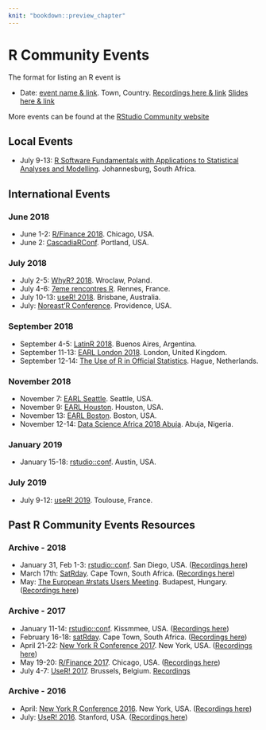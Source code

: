 ```yaml
---
knit: "bookdown::preview_chapter"
---
```


# R Community Events

The format for listing an R event is

  * Date: [event name & link](http://www.example.com). Town, Country. [Recordings here & link](http://www.example.com) [Slides here & link](http://www.example.com)

More events can be found at the [RStudio Community website](https://community.rstudio.com/c/irl)

## Local Events {-}

 * July 9-13: [R Software Fundamentals with Applications to Statistical Analyses and Modelling](https://www.wits.ac.za/stats/data-analysis/). Johannesburg, South Africa.
 

## International Events {-}

### June 2018

 *  June 1-2: [R/Finance 2018](http://www.rinfinance.com). Chicago, USA.
 *  June 2: [CascadiaRConf](https://www.cascadiarconf.com). Portland, USA.

### July 2018

 * July 2-5: [WhyR? 2018](http://whyr2018.pl/). Wroclaw, Poland.
 * July 4-6: [7eme rencontres R](https://r2018-rennes.sciencesconf.org). Rennes, France.
 * July 10-13: [useR! 2018](https://user2018.r-project.org/). Brisbane, Australia.
 * July: [Noreast'R Conference](http://noreastrconf.com/). Providence, USA.

### September 2018

 * September 4-5: [LatinR 2018](http://latin-r.com/). Buenos Aires, Argentina.
 * September 11-13: [EARL London 2018](https://earlconf.com/london/). London, United Kingdom.
 * September 12-14: [The Use of R in Official Statistics](https://www.aanmelder.nl/uros2018). Hague, Netherlands.
 
### November 2018

 * November 7: [EARL Seattle](https://earlconf.com/boston). Seattle, USA.
 * November 9: [EARL Houston](https://earlconf.com/boston). Houston, USA.
 * November 13: [EARL Boston](https://earlconf.com/boston). Boston, USA.
 * November 12-14: [Data Science Africa 2018 Abuja](http://www.datascienceafrica.org/dsa2018abuja/). Abuja, Nigeria.

### January 2019

  * January 15-18: [rstudio::conf](https://www.rstudio.com/conference/). Austin, USA.

### July 2019

  * July 9-12: [useR! 2019](http://www.user2019.fr/). Toulouse, France.

## Past R Community Events Resources

### Archive - 2018 {-}

  * January 31, Feb 1-3: [rstudio::conf](https://www.rstudio.com/conference/). San Diego, USA. ([Recordings here](https://www.rstudio.com/resources/webinars/#cd2efd7cff89930bc))
  * March 17th: [SatRday](http://capetown2018.satrdays.org/). Cape Town, South Africa. ([Recordings here](https://www.youtube.com/watch?v=bVweO74kvtc&list=PLQPtslMzGu4oDr6hjKm1aQ2XN7P35vCbk))
  * May: [The European #rstats Users Meeting](http://2018.erum.io/). Budapest, Hungary.  ([Recordings here](https://www.youtube.com/watch?list=PLUBl0DoLa5SAo_XRnkQA5GtEORg9K7kMh&v=4XxOUPgs9tc))

### Archive - 2017 {-}

 * January 11-14: [rstudio::conf](https://www.rstudio.com/conference/). Kissmmee, USA. ([Recordings here](https://www.rstudio.com/resources/webinars/#ed21d83e49156bae4))
  * February 16-18: [satRday](http://satrdays.org/capetown2017/). Cape Town, South Africa. ([Recordings here]())
  * April 21-22: [New York R Conference 2017](http://www.rstats.nyc). New York, USA. ([Recordings here](https://www.rstats.nyc/2017/))
  * May 19-20: [R/Finance 2017](http://www.rinfinance.com). Chicago, USA. ([Recordings here](https://channel9.msdn.com/Events/RFinance/RFinance-2017))
  * July 4-7: [UseR! 2017](http://www.user2017.brussels/). Brussels, Belgium. [Recordings](https://channel9.msdn.com/events/useR-international-R-User-conferences/)

### Archive - 2016 {-}

  * April: [New York R Conference 2016](http://www.rstats.nyc). New York, USA. ([Recordings here](https://www.rstats.nyc/2017/))
  * July: [UseR! 2016](http://user2016.org/). Stanford, USA. ([Recordings here](https://channel9.msdn.com/Events/useR-international-R-User-conference/useR2016))
